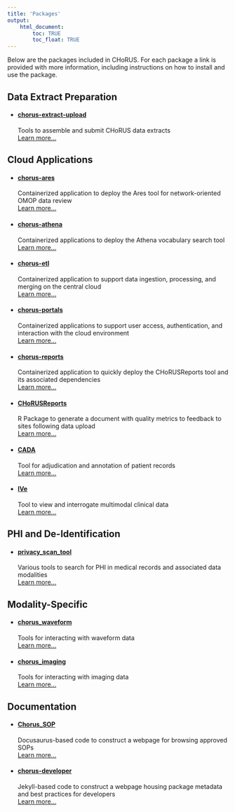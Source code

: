 ```yaml
---
title: 'Packages'
output: 
    html_document:
        toc: TRUE
        toc_float: TRUE
---
```


Below are the packages included in CHoRUS. For each package a link is provided with more information, including instructions on how to install and use the package.

<h2 id="pkg_header">Data Extract Preparation</h2>
<ul id="pkg">
<li><h4><i class="fas  fa-cube "></i> <a href="https://github.com/chorus-ai/chorus-extract-upload">chorus-extract-upload</a></h4>Tools to assemble and submit CHoRUS data extracts</br><a href="https://github.com/chorus-ai/chorus-extract-upload">Learn more...</a></li>
</ul>
<h2 id="pkg_header">Cloud Applications</h2>
<ul id="pkg">
<li><h4><i class="fas  fa-cube "></i> <a href="https://github.com/chorus-ai/chorus-container-apps">chorus-ares</a></h4>Containerized application to deploy the Ares tool for network-oriented OMOP data review</br><a href="https://github.com/chorus-ai/chorus-container-apps">Learn more...</a></li>
<li><h4><i class="fas  fa-cube "></i> <a href="https://github.com/chorus-ai/chorus-container-apps">chorus-athena</a></h4>Containerized applications to deploy the Athena vocabulary search tool</br><a href="https://github.com/chorus-ai/chorus-container-apps">Learn more...</a></li>
<li><h4><i class="fas  fa-cube "></i> <a href="https://github.com/chorus-ai/chorus-container-apps">chorus-etl</a></h4>Containerized application to support data ingestion, processing, and merging on the central cloud</br><a href="https://github.com/chorus-ai/chorus-container-apps">Learn more...</a></li>
<li><h4><i class="fas  fa-cube "></i> <a href="https://github.com/chorus-ai/chorus-container-apps">chorus-portals</a></h4>Containerized applications to support user access, authentication, and interaction with the cloud environment</br><a href="https://github.com/chorus-ai/chorus-container-apps">Learn more...</a></li>
<li><h4><i class="fas  fa-cube "></i> <a href="https://github.com/chorus-ai/chorus-container-apps">chorus-reports</a></h4>Containerized application to quickly deploy the CHoRUSReports tool and its associated dependencies</br><a href="https://github.com/chorus-ai/chorus-container-apps">Learn more...</a></li>
<li><h4><i class="fas  fa-cube "></i> <a href="https://github.com/chorus-ai/CHoRUSReports">CHoRUSReports</a></h4>R Package to generate a document with quality metrics to feedback to sites following data upload</br><a href="https://github.com/chorus-ai/CHoRUSReports">Learn more...</a></li>
<li><h4><i class="fas  fa-cube "></i> <a href="https://github.com/chorus-ai/CADA">CADA</a></h4>Tool for adjudication and annotation of patient records</br><a href="https://github.com/chorus-ai/CADA">Learn more...</a></li>
<li><h4><i class="fas  fa-cube "></i> <a href="https://github.com/chorus-ai/IVe">IVe</a></h4>Tool to view and interrogate multimodal clinical data</br><a href="https://github.com/chorus-ai/IVe">Learn more...</a></li>
</ul>
<h2 id="pkg_header">PHI and De-Identification</h2>
<ul id="pkg">
<li><h4><i class="fas  fa-cube "></i> <a href="https://github.com/chorus-ai/privacy_scan_tool">privacy_scan_tool</a></h4>Various tools to search for PHI in medical records and associated data modalities</br><a href="https://github.com/chorus-ai/privacy_scan_tool">Learn more...</a></li>
</ul>
<h2 id="pkg_header">Modality-Specific</h2>
<ul id="pkg">
<li><h4><i class="fas  fa-cube "></i> <a href="https://github.com/chorus-ai/chorus_waveform">chorus_waveform</a></h4>Tools for interacting with waveform data</br><a href="https://github.com/chorus-ai/chorus_waveform">Learn more...</a></li>
<li><h4><i class="fas  fa-cube "></i> <a href="https://github.com/chorus-ai/chorus_imaging">chorus_imaging</a></h4>Tools for interacting with imaging data</br><a href="https://github.com/chorus-ai/chorus_imaging">Learn more...</a></li>
</ul>
<h2 id="pkg_header">Documentation</h2>
<ul id="pkg">
<li><h4><i class="fas  fa-cube "></i> <a href="https://github.com/chorus-ai/Chorus_SOP">Chorus_SOP</a></h4>Docusaurus-based code to construct a webpage for browsing approved SOPs</br><a href="https://github.com/chorus-ai/Chorus_SOP">Learn more...</a></li>
<li><h4><i class="fas  fa-cube "></i> <a href="https://github.com/chorus-ai/chorus-developer">chorus-developer</a></h4>Jekyll-based code to construct a webpage housing package metadata and best practices for developers</br><a href="https://github.com/chorus-ai/chorus-developer">Learn more...</a></li>
</ul>

